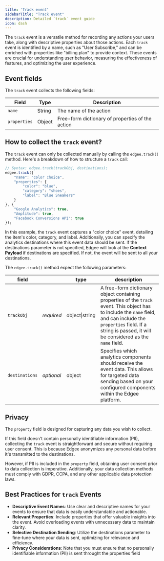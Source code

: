 ```yaml
---
title: 'Track event'
sidebarTitle: "Track event"
description: Detailed `track` event guide
icon: dash
---
```


The `track` event is a versatile method for recording any actions your users take,
along with descriptive properties about those actions. Each `track` event is identified by a name,
such as "User Subscribe," and can be enriched with properties like "billing plan" to provide context.
These events are crucial for understanding user behavior, measuring the effectiveness of features, and optimizing the user experience.

## Event fields

The `track` event collects the following fields:

Field | Type | Description
----- | ---- | ---
`name` | String | The name of the action
`properties` | Object | Free-form dictionary of properties of the action


## How to collect the `track` event?

The `track` event can only be collected manually by calling the `edgee.track()` method. 
Here's a breakdown of how to structure a `track` call:

```javascript
// Syntax: edgee.track(trackObj, destinations);
edgee.track({
    "name": "color choice",
    "properties": {
        "color": "blue",
        "category": "shoes",
        "label": "Blue Sneakers"
    }
}, {
    "Google Analytics": true,
    "Amplitude": true,
    "Facebook Conversions API": true
});
```

In this example, the `track` event captures a "color choice" event, detailing the item's color, category, and label.
Additionally, you can specify the analytics destinations where this event data should be sent. If the destinations parameter is not 
specified, Edgee will look at the **Context Payload** if destinations are specified. If not, the event will be sent to all your destinations.

The `edgee.track()` method expect the following parameters:

field |    | type | description
--- | -- |--- | ---
`trackObj` | _required_ | object\|string | A free-form dictionary object containing properties of the `track` event. This object has to include the `name` field, and can include the `properties` field. If a string is passed, it will be considered as the `name` field.
`destinations` | _optional_ | object | Specifies which analytics components should receive the event data. This allows for targeted data sending based on your configured components within the Edgee platform.


## Privacy

The `property` field is designed for capturing any data you wish to collect.

If this field doesn't contain personally identifiable information (PII), collecting the `track` event is 
straightforward and secure without requiring user consent. This is because Edgee anonymizes any personal 
data before it's transmitted to the destinations.

However, if PII is included in the `property` field, obtaining user consent prior to data collection is imperative. 
Additionally, your data collection methods must comply with GDPR, CCPA, and any other applicable data protection laws.

## Best Practices for `track` Events

- **Descriptive Event Names**: Use clear and descriptive names for your events to ensure that data is easily understandable and actionable.
- **Relevant Properties**: Include properties that offer valuable insights into the event. Avoid overloading events with unnecessary data to maintain clarity.
- **Selective Destination Sending**: Utilize the destinations parameter to fine-tune where your data is sent, optimizing for relevance and efficiency.
- **Privacy Considerations**: Note that you must ensure that no personally identifiable information (PII) is sent throught the properties field
